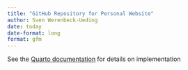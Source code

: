 ```yaml
---
title: "GitHub Repository for Personal Website"
author: Sven Werenbeck-Ueding
date: today
date-format: long
format: gfm
---
```


See the [Quarto documentation](https://quarto.org/docs/websites/) for details on implementation
